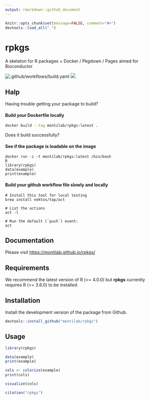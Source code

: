 ```yaml
---
output: rmarkdown::github_document
---
```


<!-- README.md is generated from README.Rmd. Please edit that file -->

```r
knitr::opts_chunk$set(message=FALSE, comment="#>")
devtools::load_all(".")
```

# rpkgs
A skeleton for R packages + Docker / Pkgdown / Pages aimed for Bioconductor

![.github/workflows/build.yaml](https://github.com/montilab/rpkgs/workflows/.github/workflows/build.yaml/badge.svg)
[![](https://img.shields.io/badge/lifecycle-maturing-4ba598.svg)](https://www.tidyverse.org/lifecycle/#maturing)

## Halp

Having trouble getting your package to build?

#### Build your Dockerfile locally

```bash
docker build --tag montilab/rpkgs:latest .
```

Does it build successfully?

#### See if the package is loadable on the image
```
docker run -i -t montilab/rpkgs:latest /bin/bash
R
library(rpkgs)
data(example)
print(example)
```

#### Build your github workflow file slowly and locally
```
# Install this tool for local testing
brew install nektos/tap/act

# List the actions
act -l

# Run the default (`push`) event:
act
```

## Documentation

Please visit <https://montilab.github.io/rpkgs/>

## Requirements

We recommend the latest version of R (\>= 4.0.0) but **rpkgs** currently requires R (\>= 3.6.0) to be installed.

## Installation

Install the development version of the package from Github.

``` r
devtools::install_github("montilab/rpkgs")
```

## Usage

```r
library(rpkgs)
```

```r
data(example)
print(example)
```

```r
cols <- colorize(example)
print(cols)
```

```r
visualize(cols)
```

```r
citation("rpkgs")
```
